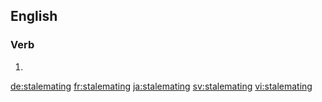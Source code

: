 ==English==

===Verb===
{{head|en}}

# {{present participle of|stalemate|lang=en}}

[[de:stalemating]]
[[fr:stalemating]]
[[ja:stalemating]]
[[sv:stalemating]]
[[vi:stalemating]]